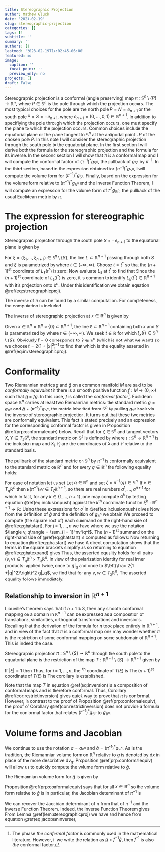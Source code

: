 ```yaml
---
title: Stereographic Projection
author: Mathew Gluck
date: '2023-02-19'
slug: stereographic-projection
categories: []
tags: []
subtitle: ''
summary: ''
authors: []
lastmod: '2023-02-19T14:02:45-06:00'
featured: no
image:
  caption: ''
  focal_point: ''
  preview_only: no
projects: []
draft: False
---
```


Stereographic projection is a conformal (angle preserving) map $\pi: \mathbb S^n\setminus\{P\}\to \mathbb R^n$, where $P\in \mathbb S^n$ is the pole through which the projection occurs. The most typical choices for the pole are the north pole $P= N = e_{n + 1}$ or the south pole $P = S = -e_{n + 1}$, where $e_{n + 1} = (0, \ldots, 0, 1)\in \mathbb R^{n + 1}$. In addition to specifiying the pole through which the projection occurs, one must specify the plane to which the projection occurs. Common choices include the equatorial plane or the plane tangent to $\mathbb S^n$ at the antipodal point $-P$ of the chosen pole $P$. In this note I will consider 
\begin{equation*}
    \pi:\mathbb S^n\setminus\{S\}\to \mathbb R^n \cong\mathbb R^n\times\{0\}\subset\mathbb R^{n + 1}, 
\end{equation*}
the stereographic projection through the south pole to the equatorial plane. In the first section I will derive both the formula for the stereographic projection and the formula for its inverse. In the second section I will show that $\pi$ is a conformal map and I will compute the conformal factor of $(\pi^{-1})^*g_{\mathbb S^n}$, the pullback of $g_{\mathbb S^n}$ by $\pi^{-1}$. In the third section, based in the expression obtained for $(\pi^{-1})^*g_{\mathbb S^n}$, I will compute the volume form for $(\pi^{-1})^*g_{\mathbb S^n}$. Finally, based on the expression for the volume form relative to $(\pi^{-1})^*g_{\mathbb S^n}$ and the Inverse Function Theorem, I will compute an expression for the volume form of $\pi^*g_{\mathbb R^n}$, the pullback of the usual Euclidean metric by $\pi$. 

# The expression for stereographic projection
::: {.lemma #stereographicproj}
Stereographic projection through the south pole $S = -e_{n + 1}$ to the equatorial plane is given by 
\begin{equation}
    \pi(\xi) = \frac{1}{1 + \xi_{n + 1}}(\xi_1, \ldots, \xi_n)
    \qquad \xi\in \mathbb S^n\setminus\{S\}. 
    (\#eq:stereographicproj)
\end{equation}
:::

::: {.proof}
For $\xi= (\xi_1, \ldots, \xi_{n + 1})\in \mathbb S^n\setminus\{S\}$, the line $L\subset \mathbb R^{n +1}$ passing through both $S$ and $\xi$ is parametrized by 
\begin{equation*}
\begin{split}
	L_\xi(t) 
	& = (1 - t) S + t\xi\\
	& = (t\xi_1, \ldots, t\xi_n, t\xi_{n + 1} - (1 - t)), 
\end{split}
\end{equation*}
where $t\in (-\infty, \infty)$. Choose $t  = t^*$ so that the $(n + 1)^{\text{st}}$ coordinate of $L_\xi(t^*)$ is zero: 
\begin{equation*}
	t^*\xi_{n + 1} - (1 - t^*) = 0
	\iff
	t^* = \frac 1{1 + \xi_{n + 1}}. 
\end{equation*}
Now evaluate $L_\xi$ at $t^*$ to find that
\begin{equation*}
	L_\xi(t^*)
	= \frac 1{1 + \xi_{n + 1}}(\xi_1, \ldots, \xi_n, 0). 
\end{equation*}
Since the $(n + 1)^{\text{st}}$ coordinate of $L_\xi(t^*)$ is zero, it is common to identify $L_\xi(t^*)\in \mathbb R^{n + 1}$ with it's projection onto $\mathbb R^n$. Under this identification we obtain equation \@ref(eq:stereographicproj). 
:::
The inverse of $\pi$ can be found by a similar computation. For completeness, the computation is included. 

::: {.lemma}
The inverse of stereographic projection at $x\in \mathbb R^n$ is given by 
\begin{equation}
    \pi^{-1}(x)
    = \left(\frac{2x_1}{1 + |x|^2}, \ldots, \frac{2x_n}{1+ |x|^2}, \frac{1 - |x|^2}{1 + |x|^2}\right).
    (\#eq:invstereographicproj)
\end{equation}
:::

::: {.proof}
Given $x\in \mathbb R^n = \mathbb R^n\times\{0\}\subset \mathbb R^{n + 1}$, the line $\ell\subset\mathbb R^{n + 1}$ containing both $x$ and $S$ is parameterized by 
\begin{equation*}
\begin{split}
	\ell_x(t) 
	& = (1 - t)S + t x\\
	& = (tx_1, \ldots, tx_n, t - 1),
\end{split}
\end{equation*}
where $t\in (-\infty, \infty)$. We seek $\hat t\in \mathbb R$ for which $\ell_x(\hat t)\in \mathbb S^n\setminus\{S\}$: 
\begin{equation*}
	1 = |\ell(\hat t)|^2
	= \hat t^2\sum_{j = 1}^n x_j^2 + (\hat t - 1)^2
	\iff
	0 = \hat t((1 + |x|^2)\hat t - 2). 
\end{equation*}
Obviously $\hat t = 0$ corresponds to $S\in \mathbb S^n$ (which is not what we want) so we choose $\hat t= 2(1 + |x|^2)^{-1}$ to find that
\begin{equation*}
	\pi^{-1}(x)
	= \ell_x(\hat t)
	= \left(\frac{2x_1}{1 + |x|^2}, \ldots, \frac{2x_n}{1 + |x|^2}, \frac{1 - |x|^2}{1+ |x|^2}\right),  
\end{equation*}
which is the equality asserted in \@ref(eq:invstereographicproj). 
:::

# Conformality

Two Riemannian metrics $g$ and $\hat g$ on a common manifold $M$ are said to be *conformally equivalent* if there is a smooth positive function $f:M\to (0, \infty)$ such that $\hat g = fg$. In this case, $f$ is called the *conformal factor*^[The phrase *the conformal factor* is commonly used in the mathematical literature. However, if we write the relation as $g = f^{-1}\hat g$, then $f^{-1}$ is also *the* conformal factor.]. Euclidean space $\mathbb R^n$ carries at least two Riemannian metrics: the standard metric $g = g_{\mathbb R^n}$ and $\hat g = (\pi^{-1})^*g_{\mathbb S^n}$, the metric inherited from $\mathbb S^n$ by pulling $g_{\mathbb S^n}$ back via the inverse of stereographic projection. It turns out that these two metrics are conformally equivalent. This fact is stated precisely and an expression for the corresponding conformal factor is given in Proposition \@ref(prp:conformalequiv) below. Recall that for $\zeta\in \mathbb S^n$ and tangent vectors $X, Y\in T_\zeta \mathbb S^n$, the standard metric on $\mathbb S^n$ is defined by 
\begin{equation*}
	g_{\mathbb S^n}\big|_\zeta(X, Y)
	= (\iota^*g_{\mathbb R^{n + 1}})\big|_\zeta(X, Y)
	= g_{\mathbb R^{n + 1}}(\iota_*X, \iota_*Y)
	= \sum_{j = 1}^{n + 1}X_jY_j, 
\end{equation*}
where $\iota:\mathbb S^n\to \mathbb R^{n + 1}$ is the inclusion map and $X_j, Y_j$ are the coordinates of $X$ and $Y$ relative to the standard basis.  

::: {.proposition #conformalequiv}
The pullback of the standard metric on $\mathbb S^n$ by $\pi^{-1}$ is conformally equivalent to the standard metric on $\mathbb R^n$ and for every $q\in \mathbb R^n$ the following equality holds: 
\begin{equation*}
	(\pi^{-1})^*g_{\mathbb S^n}\big|_q = \left(\frac 2{1 + |q|^2}\right)^2g_{\mathbb R^n}\big|_q.
\end{equation*}
:::

::: {.proof}
For ease of notation let us set 
\begin{equation*}
	g := g_{\mathbb R^n}
	\qquad \text{ and }\qquad 
	\hat g := (\pi^{-1})^*g_{\mathbb S^n}.
\end{equation*}
Let $q\in \mathbb R^n$ and set $\zeta = \pi^{-1}(q)\in \mathbb S^n$. If $v\in T_q\mathbb R^n$ then $\iota_*(\pi^{-1})_*v\in T_\zeta \mathbb R^{n + 1}$, so there are real numbers $a^1, \ldots, a^{n + 1}$ for which
\begin{equation}
	\iota_*(\pi^{-1})_*v = \sum_{j = 1}^{n + 1}a^j\frac{\partial}{\partial \xi^j}\bigg|_\zeta. 
	(\#eq:inclusionpush)
\end{equation}
In fact, for any $k\in \{1, \ldots, n +1\}$, one may compute $a^k$ by testing equation \@ref(eq:inclusionpush) against the $k^{\text{th}}$ coordinate function $\xi^k:\mathbb R^{n + 1}\to \mathbb R$: 
\begin{equation*}
\begin{split}
	a^k
	& = \sum_{j = 1}^{n + 1}a^j\mathrm \delta_j^k\\
	& = \sum_{j = 1}^{n + 1}a^j\frac{\partial}{\partial \xi^j}\bigg|_\zeta(\xi^k)\\
	& = (\iota_*(\pi^{-1})_*v)(\xi^k)\\
	& = ((\iota\circ\pi^{-1})_*v)(\xi^k)\\
	& = v((\iota\circ\pi^{-1})^*\xi^k)\\
	& = v(\xi^k\circ(\iota\circ \pi^{-1})). 
\end{split}
\end{equation*}	
Using these expressions for $a^j$ in \@ref(eq:inclusionpush) gives
\begin{equation*}
	\iota_*(\pi^{-1})_*v
	= \sum_{j= 1}^{n + 1}v(\xi^j\circ(\iota\circ\pi^{-1}))\frac{\partial}{\partial \xi^j}\bigg|_\zeta. 
\end{equation*}
Now from the definition of $\hat g$ and the definition of $g_{\mathbb S^n}$ we obtain
\begin{equation}
\begin{split}
	\hat g\big|_q(v, v)
	& = g_{\mathbb S^n}((\pi^{-1})_*v, (\pi^{-1})_*v)\\
	& = g_{\mathbb R^{n + 1}}(\iota_*(\pi^{-1})_* v, \iota_*(\pi^{-1})_* v)\\
	& = \sum_{j = 1}^{n + 1}\left[v\left(\xi^j\circ(\iota\circ\pi^{-1})\right)\right]^2. 
\end{split}
(\#eq:ghatstart)
\end{equation}
We proceed to compute (the square root of) each summand on the right-hand side of \@ref(eq:ghatstart). For $j = 1,\ldots, n$ we have 
\begin{equation*}
\begin{split}
	v\left(\xi^j\circ(\iota\circ\pi^{-1})\right)
	& = v^i\frac{\partial}{\partial x^i}\bigg|_q\left(\frac{2x^j}{1 + |x|^2}\right)\\
	& = 2v^i\left(\frac{\mathrm \delta_i^j}{1 + |x|^2} - \frac{2x^ix^j}{(1 + |x|^2)^2}\right)\bigg|_{x = q}\\
	& = \frac{2}{(1 + |q|^2)^2}\left(v^j(1 + |q|^2) - 2q^j\sum_{i = 1}^nv^iq^i\right)\\
	& = \frac{2}{(1 + |q|^2)^2}\left(v^j(1 + |q|^2) - 2q^j\langle v, q\rangle\right), 
\end{split}
\end{equation*}
where we use the notation $\langle v, q\rangle = \sum_{i = 1}^nv^iq^i$. The $(n + 1)^{\text{st}}$ summand on the right-hand side of \@ref(eq:ghatstart) is computed as follows: 
\begin{equation*}
\begin{split}
	v\left(\xi^{n + 1}\circ(\iota\circ\pi^{-1})\right)
	& = v^i\frac{\partial}{\partial x^i}\bigg|_q\left(\frac{1 - |x|^2}{1 + |x|^2}\right)\\
	& = -v^i\left(\frac{2x^i}{1 + |x|^2}+ \frac{2x^i(1 - |x|^2)}{(1 + |x|^2)^2}\right)\bigg|_{x = q}\\
	& = \frac{-2\langle v, q\rangle}{(1 + |q|^2)^2}\left(1 + |q|^2 + 1 - |q|^2\right)\\
	& = \frac{-4\langle v, q\rangle}{(1 + |q|^2)^2}. 
\end{split}	
\end{equation*}
Now returning to equation \@ref(eq:ghatstart) we have
\begin{equation*}
\begin{split}
	\hat g\big|_q(v, v)
	& = \sum_{j = 1}^{n + 1}\left[v\left(\xi^j\circ(\iota\circ\pi^{-1})\right)\right]^2\\
	& = \sum_{j = 1}^n\frac{4}{(1 + |q|^2)^4}\left(v^j(1 + |q|^2) - 2q^j\langle v, q\rangle\right)^2 + \frac{16\langle v, q\rangle^2}{(1 + |q|^2)^4}\\
	& = \frac{4}{(1 + |q|^2)^4}\bigg[\sum_{j = 1}^n\left(v^j(1 + |q|^2) - 2q^j\langle v, q\rangle\right)^2 + 4\langle v, q\rangle^2\bigg].
\end{split}
(\#eq:ghatexpand)
\end{equation*}
A direct computation shows that the terms in the square brackets simplify as
\begin{equation*}
\begin{split}
    \sum_{j = 1}^n\left(v^j(1 + |q|^2) - 2q^j\langle v, q\rangle\right)^2 + 4\langle v, q\rangle^2
    & = |v|^2(1 + |q|^2)^2, 
\end{split}     
\end{equation*}
so returning to equation \@ref(eq:ghatexpand) gives
\begin{equation*}
    \hat g\big|_q(v, v)
    = \left(\frac 2{1 + |q|^2}\right)^2 |v|^2
    = \left(\frac 2{1 + |q|^2}\right)^2 g\big|_q(v, v). 
\end{equation*}
Thus, the asserted equality holds for all pairs $(v, v)\in T_q\mathbb R^n\times T_q\mathbb R^n$. In view of the polarization identity for real inner products: 
\begin{equation*}
	2\langle v, w\rangle
	= |v + w|^2 - |v - w|^2
\end{equation*}
applied twice, once to $\hat g|_q$ and once to $\left(\frac 2{1 +|q|^2}\right)^2 g|_q$, we find that for any $v, w\in T_q\mathbb R^n$, 
\begin{equation*}
\begin{split}
	2\hat g\big|_q(v, w)
	& = \hat g\big|_q(v + w, v+ w) - \hat g\big|_q(v - w, v- w)\\
	& = \left(\frac 2{1 + |q|^2}\right)^2 g\big|_q(v + w, v+ w) - \left(\frac 2{1 + |q|^2}\right)^2 g\big|_q(v - w, v - w)\\
	& = 2\left(\frac 2{1 + |q|^2}\right)^2 g\big|_q(v, w). 
\end{split}
\end{equation*}
The asserted equality follows immediately. 
:::

## Relationship to inversion in $\mathbb R^{n + 1}$

Liouville's theorem says that if $n +1\geq 3$, then any smooth conformal mapping on a domain in $\mathbb R^{n + 1}$ can be expressed as a composition of translations, similarities, orthogonal transformations and inversions. Recalling that the derivation of the formula for $\pi$ took place entirely in $\mathbb R^{n + 1}$, and in view of the fact that $\pi$ is a conformal map
\begin{equation*}
    \mathbb S^n\setminus\{S\}\subset \mathbb R^{n + 1}\to\mathbb R^n\cong\mathbb R^n\times\{0\}\subset \mathbb R^{n + 1},
\end{equation*}
one may wonder whether $\pi$ is the restriction of some conformal mapping on some subdomain of $\mathbb R^{n + 1}$. This is indeed the case. 

::: {.corollary #restrictinversion}
Stereographic projection $\pi:\mathbb S^n\setminus\{S\}\to \mathbb R^n$ through the south pole to the equatorial plane is the restriction of the map $T:\mathbb R^{n + 1}\setminus\{S\}\to \mathbb R^{n + 1}$ given by
\begin{equation}
    T(\xi)
    = S + \frac{2(\xi - S)}{|\xi - S|^2}.
    (\#eq:inversion)
\end{equation}
:::

::: {.proof}
If $|\xi| = 1$ then 
\begin{equation*}
    |\xi - S|^2
    = 1 + 2\xi_{n + 1} + 1
    = 2(1+ \xi_{n + 1}). 
\end{equation*}
Thus, for $i = 1, \ldots, n$, the $i^{\text{th}}$ coordinate of $T(\xi)$ is 
\begin{equation*}
    T(\xi)\cdot e_i
    = \frac{2\xi_i}{2(1 + \xi_{n + 1})} 
    = \pi(\xi)\cdot e_i. 
\end{equation*}
The $(n + 1)^{\text{st}}$ coordinate of $T(\xi)$ is
\begin{equation*}
    T(\xi)\cdot e_{n + 1}
    = -1 + \frac{2(\xi_{n + 1} + 1)}{2(\xi_{n + 1} + 1)} 
    = 0. 
\end{equation*}
The corollary is established.
:::

Note that the map $T$ in equation \@ref(eq:inversion) is a composition of conformal maps and is therefore conformal. Thus, Corollary \@ref(cor:restrictinversion) gives quick way to prove that $\pi$ is conformal. However, in contrast to the proof of Proposition \@ref(prp:conformalequiv), the proof of Corollary \@ref(cor:restrictinversion) does not provide a formula for the conformal factor that relates $(\pi^{-1})^*g_{\mathbb S^n}$ to $g_{\mathbb R^n}$. 

# Volume forms and Jacobian

We continue to use the notation $g = g_{\mathbb R^n}$ and $\hat g = (\pi^{-1})^*g_{\mathbb S^n}$. As is the tradition, the Riemannian volume form on $\mathbb R^n$ relative to $g$ is denoted by $\mathrm d x$ in place of the more descriptive $\mathrm d v_{g}$. Proposition \@ref(prp:conformalequiv) will allow us to quickly compute the volume form relative to $\hat g$. 

::: {.lemma}
The Riemannian volume form for $\hat g$ is given by 
\begin{equation}
    \mathrm d v_{\hat g} = \left(\frac 2{1 + |x|^2}\right)^n \; \mathrm d x
\end{equation}
:::

::: {.proof}
Proposition \@ref(prp:conformalequiv) says that 
\begin{equation*}
	\hat g\big|_x = \left(\frac{2}{1 + |x|^2}\right)^2 g\big|_x
\end{equation*}
for all $x\in \mathbb R^n$ so the volume form relative to $\hat g$ is 
\begin{equation*}
	\mathrm d v_{\hat g}
	= \sqrt{\det \hat g}\; \mathrm d v_g
	= \sqrt{\left(\frac 2{1 + |x|^2}\right)^{2n}}\; \mathrm d x
	= \left(\frac 2{1 + |x|^2}\right)^n \; \mathrm d x. 
\end{equation*}
In particular, the Jacobian determinant of $\pi^{-1}$ is 
\begin{equation*}
	\det(J_{\pi^{-1}}(x)) = \left(\frac 2{1 + |x|^2}\right)^n. 
\end{equation*}
:::

We can recover the Jacobian determinant of $\pi$ from that of $\pi^{-1}$ and the Inverse Function Theorem. Indeed, the Inverse Function Theorem gives
\begin{equation}
	\det(J_\pi(\xi)) 
	= \frac{1}{\det(J_{\pi^{-1}}(\pi(\xi)))}
	= \left(\frac{1 + |\pi(\xi)|^2}2\right)^n.
	(\#eq:jacobianinverse)
\end{equation}
From Lemma \@ref(lem:stereographicproj) we have
\begin{equation*}
\begin{split}
	1 + |\pi(\xi)|^2
	& = 1 + \frac{1}{(1 + \xi_{n + 1})^2}\sum_{j = 1}^n \xi_j^2\\
	& = \frac{1}{(1 + \xi_{n + 1})^2}\left(1 + 2\xi_{n + 1} + \sum_{j = 1}^{n + 1}\xi_j^2\right)\\
	&= \frac{2(1 + \xi_{n + 1})}{(1 + \xi_{n +1})^2}\\
	& = \frac 2{1 + \xi_{n + 1}}. 
\end{split}
\end{equation*}
and hence from equation \@ref(eq:jacobianinverse), 
\begin{equation*}
	\det(J_\pi(\xi)) 
	= \frac 1{(1 + \xi_{n + 1})^n}. 
\end{equation*}
